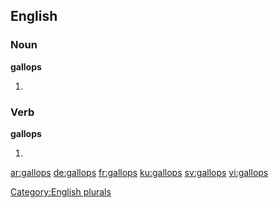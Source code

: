 ==English==

===Noun===
'''gallops'''

# {{plural of|gallop}}

===Verb===
'''gallops'''

# {{third-person singular of|gallop}}

[[Category:English plurals]]

[[ar:gallops]]
[[de:gallops]]
[[fr:gallops]]
[[ku:gallops]]
[[sv:gallops]]
[[vi:gallops]]